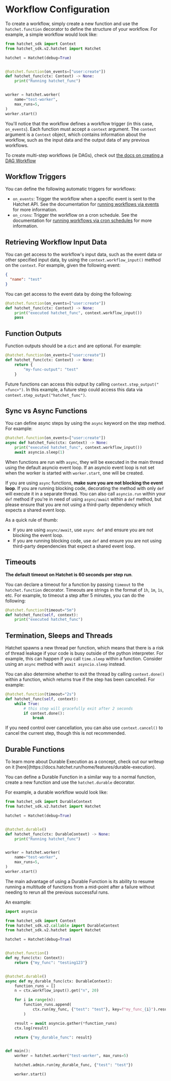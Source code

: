 # Workflow Configuration

To create a workflow, simply create a new function and use the `hatchet.function` decorator to
define the structure of your workflow. For example, a simple workflow would look like:

```py
from hatchet_sdk import Context
from hatchet_sdk.v2.hatchet import Hatchet

hatchet = Hatchet(debug=True)


@hatchet.function(on_events=["user:create"])
def hatchet_func(ctx: Context) -> None:
    print("Running hatchet_func")


worker = hatchet.worker(
    name="test-worker",
    max_runs=5,
)
worker.start()
```

You'll notice that the workflow defines a workflow trigger (in this case, `on_events`). Each
function must accept a `context` argument. The `context` argument is a `Context` object, which
contains information about the workflow, such as the input data and the output data of any previous
workflows.

To create multi-step workflows (ie DAGs), check out [the docs on creating a DAG Workflow](./dag)

## Workflow Triggers

You can define the following automatic triggers for workflows:

- `on_events`: Trigger the workflow when a specific event is sent to the Hatchet API. See the documentation for [running workflows via events](./run-workflow-events) for more information.
- `on_crons`: Trigger the workflow on a cron schedule. See the documentation for [running workflows via cron schedules](./run-workflow-cron) for more information.

## Retrieving Workflow Input Data

You can get access to the workflow's input data, such as the event data or other specified input data, by using the `context.workflow_input()` method on the `context`. For example, given the following event:

```json
{
  "name": "test"
}
```

You can get access to the event data by doing the following:

```py
@hatchet.function(on_events=["user:create"])
def hatchet_func(ctx: Context) -> None:
    print("executed hatchet_func", context.workflow_input())
    pass
```

## Function Outputs

Function outputs should be a `dict` and are optional. For example:

```py
@hatchet.function(on_events=["user:create"])
def hatchet_func(ctx: Context) -> None:
    return {
        "my-func-output": "test"
    }
```

Future functions can access this output by calling `context.step_output("<func>")`. In this example, a future step could access this data via `context.step_output("hatchet_func")`.

## Sync vs Async Functions

You can define async steps by using the `async` keyword on the step method. For example:

```py
@hatchet.function(on_events=["user:create"])
async def hatchet_func(ctx: Context) -> None:
    print("executed hatchet_func", context.workflow_input())
    await asyncio.sleep(1)
```

When functions are run with `async`, they will be executed in the main thread using the default
asyncio event loop. If an asyncio event loop is not set when the worker is started with
`worker.start`, one will be created.

If you are using `async` functions, **make sure you are not blocking the event loop**. If you are
running blocking code, decorating the method with only `def` will execute it in a separate thread.
You can also call `asyncio.run` within your `def` method if you're in need of using `async/await`
within a `def` method, but please ensure that you are not using a third-party dependency which
expects a shared event loop.

As a quick rule of thumb:

- If you are using `async/await`, use `async def` and ensure you are not blocking the event loop.
- If you are running blocking code, use `def` and ensure you are not using third-party dependencies
  that expect a shared event loop.

## Timeouts

**The default timeout on Hatchet is 60 seconds per step run**.

You can declare a timeout for a function by passing `timeout` to the `hatchet.function` decorator. Timeouts
are strings in the format of `1h`, `1m`, `1s`, etc. For example, to timeout a step after 5 minutes,
you can do the following:

```py
@hatchet.function(timeout="5m")
def hatchet_func(self, context):
    print("executed hatchet_func")
```

## Termination, Sleeps and Threads

Hatchet spawns a new thread per function, which means that there is a risk of thread leakage if your
code is busy outside of the python interpreter. For example, this can happen if you call
`time.sleep` within a function. Consider using an `async` method with `await asyncio.sleep` instead.

You can also determine whether to exit the thread by calling `context.done()` within a function, which
returns true if the step has been cancelled. For example:

```py
@hatchet.function(timeout="2s")
def hatchet_func(self, context):
    while True:
        # this step will gracefully exit after 2 seconds
        if context.done():
            break
```

If you need control over cancellation, you can also use `context.cancel()` to cancel the current
step, though this is not recommended.

## Durable Functions

<Callout type="info">
  To learn more about Durable Execution as a concept, check out our writeup on
  it [here](https://docs.hatchet.run/home/features/durable-execution).
</Callout>

You can define a Durable Function in a similar way to a normal function, create a new function and
use the `hatchet.durable` decorator.

For example, a durable workflow would look like:

```py
from hatchet_sdk import DurableContext
from hatchet_sdk.v2.hatchet import Hatchet

hatchet = Hatchet(debug=True)


@hatchet.durable()
def hatchet_func(ctx: DurableContext) -> None:
    print("Running hatchet_func")


worker = hatchet.worker(
    name="test-worker",
    max_runs=5,
)
worker.start()
```

The main advantage of using a Durable Function is its ability to resume running a multitude of
functions from a mid-point after a failure without needing to rerun all the previous successful
runs.

An example:

```py
import asyncio

from hatchet_sdk import Context
from hatchet_sdk.v2.callable import DurableContext
from hatchet_sdk.v2.hatchet import Hatchet

hatchet = Hatchet(debug=True)


@hatchet.function()
def my_func(ctx: Context):
    return {"my_func": "testing123"}


@hatchet.durable()
async def my_durable_func(ctx: DurableContext):
    function_runs = []
    n = ctx.workflow_input().get("n", 20)

    for i in range(n):
        function_runs.append(
            ctx.run(my_func, {"test": "test"}, key=f"my_func_{i}").result()
        )

    result = await asyncio.gather(*function_runs)
    ctx.log(result)

    return {"my_durable_func": result}


def main():
    worker = hatchet.worker("test-worker", max_runs=5)

    hatchet.admin.run(my_durable_func, {"test": "test"})

    worker.start()
```
